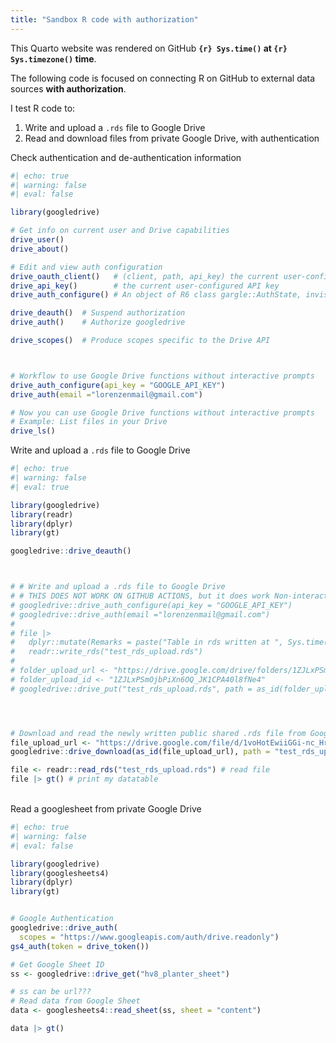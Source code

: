 ```yaml
---
title: "Sandbox R code with authorization"
---
```


This Quarto website was rendered on GitHub **`{r} Sys.time()` at `{r} Sys.timezone()` time**.

The following code is focused on connecting R on GitHub to external data sources **with authorization**.

I test R code to:

1. Write and upload a `.rds` file to Google Drive
1. Read and download files from private Google Drive, with authentication


Check authentication and de-authentication information
```r
#| echo: true
#| warning: false
#| eval: false

library(googledrive)

# Get info on current user and Drive capabilities
drive_user() 
drive_about() 

# Edit and view auth configuration
drive_oauth_client()   # (client, path, api_key) the current user-configured OAuth client
drive_api_key()        # the current user-configured API key
drive_auth_configure() # An object of R6 class gargle::AuthState, invisibly

drive_deauth()  # Suspend authorization
drive_auth()    # Authorize googledrive

drive_scopes()  # Produce scopes specific to the Drive API



# Workflow to use Google Drive functions without interactive prompts
drive_auth_configure(api_key = "GOOGLE_API_KEY")  
drive_auth(email ="lorenzenmail@gmail.com")

# Now you can use Google Drive functions without interactive prompts
# Example: List files in your Drive
drive_ls()
```



Write and upload a `.rds` file to Google Drive
```r
#| echo: true
#| warning: false
#| eval: true

library(googledrive)
library(readr)
library(dplyr)
library(gt)

googledrive::drive_deauth() 



# # Write and upload a .rds file to Google Drive
# # THIS DOES NOT WORK ON GITHUB ACTIONS, but it does work Non-interactive locally (with real GOOGLE_API_KEY)
# googledrive::drive_auth_configure(api_key = "GOOGLE_API_KEY") 
# googledrive::drive_auth(email ="lorenzenmail@gmail.com")
# 
# file |> 
#   dplyr::mutate(Remarks = paste("Table in rds written at ", Sys.time())) |>
#   readr::write_rds("test_rds_upload.rds")
# 
# folder_upload_url <- "https://drive.google.com/drive/folders/1ZJLxPSmOjbPiXn6OQ_JK1CPA40l8fNe4?usp=drive_link"
# folder_upload_id <- "1ZJLxPSmOjbPiXn6OQ_JK1CPA40l8fNe4"
# googledrive::drive_put("test_rds_upload.rds", path = as_id(folder_upload_id)) # upload file




# Download and read the newly written public shared .rds file from Google Drive
file_upload_url <- "https://drive.google.com/file/d/1voHotEwiiGGi-nc_HrMkw6Cmitw007wG/view?usp=drive_link"
googledrive::drive_download(as_id(file_upload_url), path = "test_rds_upload.rds", overwrite = TRUE) # download file again

file <- readr::read_rds("test_rds_upload.rds") # read file
file |> gt() # print my datatable

```


\
Read a googlesheet from private Google Drive
```r
#| echo: true
#| warning: false
#| eval: false

library(googledrive)
library(googlesheets4)
library(dplyr)
library(gt)


# Google Authentication
googledrive::drive_auth(
  scopes = "https://www.googleapis.com/auth/drive.readonly")
gs4_auth(token = drive_token())

# Get Google Sheet ID
ss <- googledrive::drive_get("hv8_planter_sheet")

# ss can be url???
# Read data from Google Sheet
data <- googlesheets4::read_sheet(ss, sheet = "content")

data |> gt()
```
